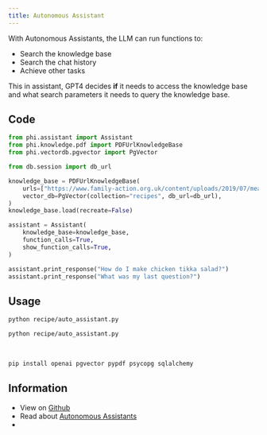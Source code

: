```yaml
---
title: Autonomous Assistant
---
```


With Autonomous Assistants, the LLM can run functions to:

- Search the knowledge base
- Search the chat history
- Achieve other tasks

This in assistant, GPT4 decides **if** it needs to access the knowledge base and what search parameters it needs to query the knowledge base.

## Code

```python recipe/auto_assistant.py
from phi.assistant import Assistant
from phi.knowledge.pdf import PDFUrlKnowledgeBase
from phi.vectordb.pgvector import PgVector

from db.session import db_url

knowledge_base = PDFUrlKnowledgeBase(
    urls=["https://www.family-action.org.uk/content/uploads/2019/07/meals-more-recipes.pdf"],
    vector_db=PgVector(collection="recipes", db_url=db_url),
)
knowledge_base.load(recreate=False)

assistant = Assistant(
    knowledge_base=knowledge_base,
    function_calls=True,
    show_function_calls=True,
)

assistant.print_response("How do I make chicken tikka salad?")
assistant.print_response("What was my last question?")
```

## Usage

<CodeGroup>

```bash Mac
python recipe/auto_assistant.py
```

```bash Windows
python recipe/auto_assistant.py
```

</CodeGroup>

<br />

<Accordion title="Required libraries">

```bash
pip install openai pgvector pypdf psycopg sqlalchemy
```

</Accordion>

## Information

- View on [Github](https://github.com/phidatahq/ai-cookbook/blob/main/recipe/auto_assistant.py)
- Read about [Autonomous Assistants](/blocks/assistant/auto)
- <Snippet file="message-us-discord.mdx" />
